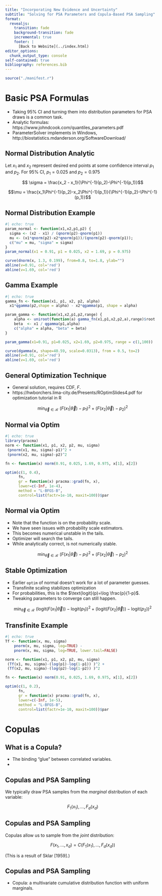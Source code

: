 ```yaml
---
title: "Incorporating New Evidence and Uncertainty"
subtitle: "Solving for PSA Parameters and Copula-Based PSA Sampling"
format:
  revealjs:
    transition: fade
    background-transition: fade
    incremental: true 
    footer: |
      [Back to Website](../index.html)
editor_options: 
  chunk_output_type: console
self-contained: true
bibliography: references.bib
---
```


```r
source("./manifest.r")
```

# Basic PSA Formulas

- Taking 95% CI and turning them into distribution parameters for PSA draws is a common task.
- Analytic formulas: https://www.johndcook.com/quantiles_parameters.pdf
- ParameterSolver implements in Windows, http://biostatistics.mdanderson.org/SoftwareDownload/

## Normal Distribution Analytic

Let $x_1$ and $x_2$ represent desired end points at some confidence interval $p_1$ and $p_2$. For 95% CI, $p_1=0.025$ and $p_2=0.975$

$$ \sigma = \frac{x_2 - x_1}{\Phi^{-1}(p_2)-\Phi^{-1}(p_1)}$$

$$\mu = \frac{x_1\Phi^{-1}(p_2)-x_2\Phi^{-1}(p_1)}{\Phi^{-1}(p_2)-\Phi^{-1}(p_1)}$$

## Normal Distribution Example

```r
#| echo: true
param_normal <- function(x1,x2,p1,p2) {
  sigma <- (x2 - x1) / (qnorm(p2)-qnorm(p1))
  mu <- (x1*qnorm(p2)-x2*qnorm(p1))/(qnorm(p2)-qnorm(p1));
  c("mu" = mu, "sigma" = sigma)
}
param_normal(x1 = 0.91, p1 = 0.025, x2 = 1.69, p = 0.975)
```

```r
curve(dnorm(x, 1.3, 0.199), from=0.8, to=1.8, ylab="")
abline(v=0.91, col='red')
abline(v=1.69, col='red')
```

## Gamma Example

```r
#| echo: true
gamma_fn <- function(x1, p1, x2, p2, alpha)
  x1*qgamma(p2,shape = alpha) - x2*qgamma(p1, shape = alpha)

param_gamma <- function(x1,x2,p1,p2,range) {
    alpha <- uniroot(function(a) gamma_fn(x1,p1,x2,p2,a),range)$root
    beta  <- x1 / qgamma(p1,alpha)
    c("alpha" = alpha, "beta" = beta)
}

param_gamma(x1=0.91, p1=0.025, x2=1.69, p2=0.975, range = c(1,100))
```

```r
curve(dgamma(x, shape=40.59, scale=0.0313), from = 0.5, to=2)
abline(v=0.91, col='red')
abline(v=1.69, col='red')
```

## General Optimization Technique

::: nonincremental
-  General solution, requires CDF, $F$.
-  https://hwborchers.lima-city.de/Presents/ROptimSlides4.pdf for optimization tutorial in R 
:::
 
$$\min_{\vec{\theta} \in \mathcal{R}}\,\, (F(x_1|\vec{\theta})-p_1)^2+(F(x_2|\vec{\theta})-p_2)^2$$

## Normal via Optim

```r
#| echo: true
library(pracma)
norm <- function(x1, p1, x2, p2, mu, sigma)
 (pnorm(x1, mu, sigma)-p1)^2 +
 (pnorm(x2, mu, sigma)-p2)^2

fn <- function(x) norm(0.91, 0.025, 1.69, 0.975, x[1], x[2])

optim(c(1, 0.4),
      fn,
      gr = function(x) pracma::grad(fn, x),
      lower=c(-Inf, 1e-4),
      method = "L-BFGS-B",
      control=list(factr=1e-10, maxit=100))$par

```

## Normal via Optim

::: nonincremental
-  Note that the function is on the probability scale.
-  We have seen issues with probability scale estimators.
-  This becomes numerical unstable in the tails.
-  Optimizer will search the tails.
-  While analytically correct, is not numerically stable.
:::

$$\min_{\vec{\theta} \in \mathcal{R}}\,\, (F(x_1|\vec{\theta})-p_1)^2+(F(x_2|\vec{\theta})-p_2)^2$$

## Stable Optimization

::: nonincremental
- Earlier `optim` of normal doesn't work for a lot of parameter guesses.
- Transfinite scaling stabilizes optimization
- For probabilities, this is the $\text{logit}(p)=\log \frac{p}{1-p}$.
- Tweaking parameters to converge can still happen.
:::

$$\min_{\vec{\theta} \in \mathcal{R}}\,\, (\text{logit} (F(x_1|\vec{\theta}))-\text{logit} (p_1))^2+(\text{logit} (F(x_2|\vec{\theta}))-\text{logit} (p_2))^2$$

## Transfinite Example

```r
#| echo: true
Tf <- function(x, mu, sigma)
    pnorm(x, mu, sigma, log=TRUE) -
    pnorm(x, mu, sigma, log=TRUE, lower.tail=FALSE)

norm <- function(x1, p1, x2, p2, mu, sigma)
 (Tf(x1, mu, sigma)-(log(p1)-log(1-p1)) )^2 +
 (Tf(x2, mu, sigma)-(log(p2)-log(1-p2)) )^2

fn <- function(x) norm(0.91, 0.025, 1.69, 0.975, x[1], x[2])

optim(c(1, 0.2),
      fn,
      gr = function(x) pracma::grad(fn, x),
      lower=c(-Inf, 1e-5),
      method = "L-BFGS-B",
      control=list(factr=1e-10, maxit=100))$par

```

# Copulas

## What is a Copula?

-   The binding "glue" between correlated variables.
-   

## Copulas and PSA Sampling {auto-animate="true"}

We typically draw PSA samples from the *marginal* distribution of each variable:

$$
F_1(x_1),  ..., F_d(x_d)
$$

## Copulas and PSA Sampling {auto-animate="true"}

Copulas allow us to sample from the *joint* distribution:

$$
F(x_1,...,x_d) = C \big ( F_1(x_1), ..., F_d(x_d) \big )
$$

(This is a result of Sklar \[1959\].)

## Copulas and PSA Sampling {auto-animate="true"}

-   Copula: a multivariate cumulative distribution function with uniform marginals.
